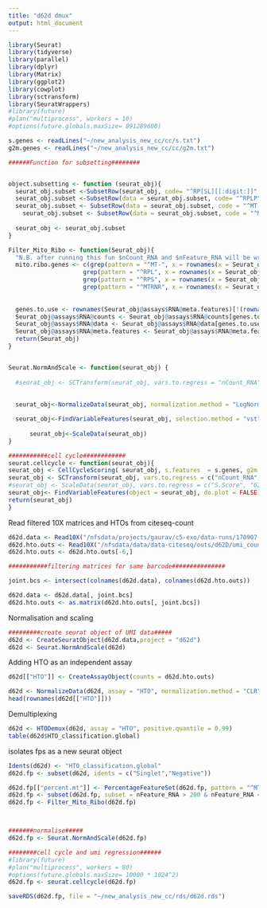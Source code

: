 ```yaml
---
title: "d62d dmux"
output: html_document
---
```



```r
library(Seurat)
library(tidyverse)
library(parallel)
library(dplyr)
library(Matrix)
library(ggplot2)
library(cowplot)
library(sctransform)
library(SeuratWrappers)
#library(future)
#plan("multiprocess", workers = 10)
#options(future.globals.maxSize= 891289600)

```


```r

s.genes <- readLines("~/new_analysis_new_cc/cc/s.txt")
g2m.genes <- readLines("~/new_analysis_new_cc/cc/g2m.txt")

######Function for subsetting########


object.subsetting <- function (seurat_obj){
  seurat_obj.subset <-SubsetRow(seurat_obj, code= "^RP[SL][[:digit:]]"  , invert = TRUE)
  seurat_obj.subset <-SubsetRow(data = seurat_obj.subset, code= "^RPLP"  , invert = TRUE)
  seurat_obj.subset <- SubsetRow(data = seurat_obj.subset, code = "^MT-" , invert = TRUE)
    seurat_obj.subset <- SubsetRow(data = seurat_obj.subset, code = "^MTRNR" , invert = TRUE)
  
  seurat_obj <- seurat_obj.subset
}

Filter_Mito_Ribo <- function(Seurat_obj){
  "N.B. after running this fun $nCount_RNA and $nFeature_RNA will be wrong"
  mito.ribo.genes <- c(grep(pattern = "^MT-", x = rownames(x = Seurat_obj@assays$RNA@meta.features), value = T, ignore.case = T), 
                     grep(pattern = "^RPL", x = rownames(x = Seurat_obj@assays$RNA@meta.features), value = T, ignore.case = T),
                     grep(pattern = "^RPS", x = rownames(x = Seurat_obj@assays$RNA@meta.features), value = T, ignore.case = T),
                     grep(pattern = "^MTRNR", x = rownames(x = Seurat_obj@assays$RNA@meta.features), value = T, ignore.case = T))
                  
                    
  genes.to.use <- rownames(Seurat_obj@assays$RNA@meta.features)[!(rownames(Seurat_obj@assays$RNA@meta.features) %in% mito.ribo.genes)]
  Seurat_obj@assays$RNA@counts <- Seurat_obj@assays$RNA@counts[genes.to.use,]
  Seurat_obj@assays$RNA@data <- Seurat_obj@assays$RNA@data[genes.to.use,]
  Seurat_obj@assays$RNA@meta.features <- Seurat_obj@assays$RNA@meta.features[genes.to.use,]
  return(Seurat_obj)
}


Seurat.NormAndScale <- function(seurat_obj) {
  
  #seurat_obj <- SCTransform(seurat_obj, vars.to.regress = "nCount_RNA", verbose = FALSE)
  
  
  seurat_obj<-NormalizeData(seurat_obj, normalization.method = "LogNormalize", scale.factor = 1e4)

  seurat_obj<-FindVariableFeatures(seurat_obj, selection.method = "vst", nfeatures = 2000, do.plot=F)
  
      seurat_obj<-ScaleData(seurat_obj)
}

###########cell cycle############
seurat.cellcycle <- function(seurat_obj){
seurat_obj <- CellCycleScoring( seurat_obj, s.features  = s.genes, g2m.features = g2m.genes, set.ident = FALSE)
seurat_obj <- SCTransform(seurat_obj, vars.to.regress = c("nCount_RNA","S.Score", "G2M.Score"), verbose = FALSE)
#seurat_obj <- ScaleData(seurat_obj, vars.to.regress = c("S.Score", "G2M.Score"), features = rownames(seurat_obj))
seurat_obj<- FindVariableFeatures(object = seurat_obj, do.plot = FALSE)
return(seurat_obj)
}
```




Read filtered 10X matrices and HTOs from citeseq-count
```r
d62d.data <- Read10X("/nfsdata/projects/gaurav/c5-exo/data-runs/170907-kirkeby-mistr/d62D-5000_cells/outs/filtered_feature_bc_matrix/",strip.suffix = T)
d62d.hto.outs <- Read10X("/nfsdata/data/data-citeseq/outs/d62D/umi_count/",gene.column=1)
d62d.hto.outs <- d62d.hto.outs[-6,]

```



```r
###########filtering matrices for same barcode###############

joint.bcs <- intersect(colnames(d62d.data), colnames(d62d.hto.outs))

d62d.data <- d62d.data[, joint.bcs]
d62d.hto.outs <- as.matrix(d62d.hto.outs[, joint.bcs])


```

Normalisation and scaling


```r
#########create seurat object of UMI data#####
d62d <- CreateSeuratObject(d62d.data,project = "d62d")
d62d <- Seurat.NormAndScale(d62d)
```


Adding HTO as an independent assay

```r

d62d[["HTO"]] <- CreateAssayObject(counts = d62d.hto.outs)

d62d <- NormalizeData(d62d, assay = "HTO", normalization.method = "CLR")
head(rownames(d62d[["HTO"]]))
```


Demultiplexing

```r
d62d <- HTODemux(d62d, assay = "HTO", positive.quantile = 0.99)
table(d62d$HTO_classification.global)
```
isolates fps as a new seurat object

```r
Idents(d62d) <- "HTO_classification.global"
d62d.fp <- subset(d62d, idents = c("Singlet","Negative"))
```


```r
d62d.fp[["percent.mt"]] <- PercentageFeatureSet(d62d.fp, pattern = "^MT-")
d62d.fp <- subset(d62d.fp, subset = nFeature_RNA > 200 & nFeature_RNA < 4500 & percent.mt < 15)
d62d.fp <- Filter_Mito_Ribo(d62d.fp)



#######normalise#####
d62d.fp <- Seurat.NormAndScale(d62d.fp)

########cell cycle and umi regression######
#library(future)
#plan("multiprocess", workers = 80)
#options(future.globals.maxSize= 10000 * 1024^2)
d62d.fp <- seurat.cellcycle(d62d.fp)

saveRDS(d62d.fp, file = "~/new_analysis_new_cc/rds/d62d.rds")
```

